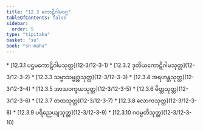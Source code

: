 ```yaml
---
title: "12.3 ကောဋိဂါမဝဂ္ဂ"
tableOfContents: false
sidebar:
  order: 5
type: "tipitaka"
basket: "su"
book: "sn-maha"
---
```



<DynamicBreadcrumb />



<TableOfContents book="sn-maha" section="12.3">
* [12.3.1 ပဌမကောဋိဂါမသုတ္တ](12-3/12-3-1)
* [12.3.2 ဒုတိယကောဋိဂါမသုတ္တ](12-3/12-3-2)
* [12.3.3 သမ္မာသမ္ဗုဒ္ဓသုတ္တ](12-3/12-3-3)
* [12.3.4 အရဟန္တသုတ္တ](12-3/12-3-4)
* [12.3.5 အာသဝက္ခယသုတ္တ](12-3/12-3-5)
* [12.3.6 မိတ္တသုတ္တ](12-3/12-3-6)
* [12.3.7 တထသုတ္တ](12-3/12-3-7)
* [12.3.8 လောကသုတ္တ](12-3/12-3-8)
* [12.3.9 ပရိညေယျသုတ္တ](12-3/12-3-9)
* [12.3.10 ဂဝမ္ပတိသုတ္တ](12-3/12-3-10)
</TableOfContents>